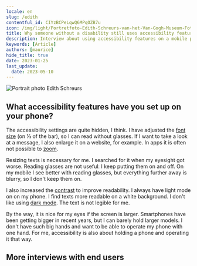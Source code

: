 ```yaml
---
locale: en
slug: /edith
contentful_id: CIYzBCPeLqwQ6MPqOZB7u
icon: /img/light/Portretfoto-Edith-Schreurs-van-het-Van-Gogh-Museum-Foto-Maurice-Haak-Q42.jpg
title: Why someone without a disability still uses accessibility features
description: Interview about using accessibility features on a mobile phone with someone who hasn't got an impairment.
keywords: [Article]
authors: [maurice]
hide_title: true
date: 2023-01-25
last_update:
  date: 2023-05-10
---
```


<Hero
  title="Why someone without a disability still uses accessibility features"
  description="Edith has been working at the Van Gogh Museum in Amsterdam for more than 15 years. As a web manager, she is involved in, among other things, the accessibility of the museum website. Edith will not be seen as a disabled person. But now that she is getting older, she does need reading glasses. However, she doesn't want to wear them all the time. So that's why she adjusted the text size on her mobile, an iPhone SE 2020. The letters are larger than normal."
/>

<Image src="/img/light/Portretfoto-Edith-Schreurs-van-het-Van-Gogh-Museum-Foto-Maurice-Haak-Q42.jpg" alt="Portrait photo Edith Schreurs"/>

## What accessibility features have you set up on your phone?

The accessibility settings are quite hidden, I think. I have adjusted the [font size](/en/stats/font-size) (on ⅓ of the bar), so I can read without glasses. If I want to take a look at a message, I also enlarge it on a website, for example. In apps it is often not possible to [zoom](/en/stats/zoom).

Resizing texts is necessary for me. I searched for it when my eyesight got worse. Reading glasses are not useful: I keep putting them on and off. On my mobile I see better with reading glasses, but everything further away is blurry, so I don't keep them on.

I also increased the [contrast](/en/stats/color-contrast) to improve readability. I always have light mode on on my phone. I find texts more readable on a white background. I don't like using [dark mode](/en/stats/dark-mode). The text is not legible for me.

By the way, it is nice for my eyes if the screen is larger. Smartphones have been getting bigger in recent years, but I can barely hold larger models. I don't have such big hands and want to be able to operate my phone with one hand. For me, accessibility is also about holding a phone and operating it that way.

## More interviews with end users

<TwoColumnBlock>
  <LeftColumn>
    <ColumnRow>
      <Quote
        quote="How many hours a day I use my phone? How many hours do you use your eyes?"
        name="Jesse"
        image="/img/light/Jesse.png"
        alt="Photo Jesse"
        label="Read the interview with Jesse"
        url="/en/articles/jesse"
      />
    </ColumnRow>
    <ColumnRow>
      <Quote
        quote="I’m not disabled, the world disables me."
        name="Darice"
        image="/img/light/Interview-met-dove-eindgebruiken-over-inzetten-van-toegankelijkheid-in-mobiele-apps.jpg"
        alt="Photo Darice"
        label="Read the interview with Darice"
        url="/en/articles/darice"
      />
    </ColumnRow>
    <ColumnRow>
      <Quote
        quote="My iPhone is my third eye."
        name="Jeroen"
        image="/img/light/Blinde-app-gebruiker-Jeroen.jpg"
        alt="Jeroen - Asset"
        label="Read the interview with Jeroen"
        url="/en/articles/jeroen"
      />
    </ColumnRow>
  </LeftColumn>
  <RightColumn>
    <ColumnRow>
      <Quote
        quote="I try to reduce overstimulation on my mobile phone."
        name="Colinda"
        image="/img/light/colinda.jpg"
        alt="Colinda"
        label="Read the interview with Colinda"
        url="/en/articles/colinda"
      />
    </ColumnRow>
    <ColumnRow>
      <Quote
        quote="Accessibility features could also be aesthetically pleasing."
        name="Onno"
        image="/img/light/Interview-met-slechtziende-gebruiker-over-mobiele-applicaties-op-telefoons.jpg"
        alt="Photo Onno"
        label="Read the interview with Onno"
        url="/en/articles/onno"
      />
    </ColumnRow>
    <ColumnRow>
      <Quote
        quote="Resizing texts is a necessity for me. "
        name="Edith"
        image="/img/light/Edith-s.jpg"
        alt="Picture of Edith"
        label="Read the interview with Edith"
        url="/en/articles/edith"
      />
    </ColumnRow>
  </RightColumn>
</TwoColumnBlock>
